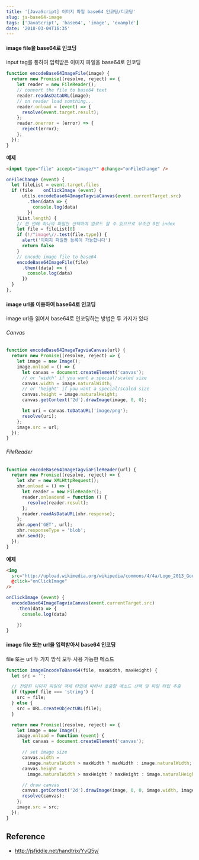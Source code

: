 ```yaml
---
title: '[JavaScript] 이미지 파일 base64 인코딩/디코딩'
slug: js-base64-image
tags: ['JavaScript', 'base64', 'image', 'example']
date: '2018-03-04T16:35'
---
```


<!--truncate-->

#### image file을 base64로 인코딩

input tag를 통하여 입력받은 이미지 파일을 base64로 인코딩

```javascript
function encodeBase64ImageFile(image) {
  return new Promise((resolve, reject) => {
    let reader = new FileReader();
    // convert the file to base64 text
    reader.readAsDataURL(image);
    // on reader load somthing...
    reader.onload = (event) => {
      resolve(event.target.result);
    };
    reader.onerror = (error) => {
      reject(error);
    };
  });
}
```

**예제**

```html
<input type="file" accept="image/*" @change="onFileChange" />
```

```javascript
onFileChange (event) {
  let fileList = event.target.files
  if (file    onClickImage (event) {
      utils.encodeBase64ImageTagviaCanvas(event.currentTarget.src)
        .then(data => {
          console.log(data)
        })
    }List.length) {
    // 한 번에 하나의 파일만 선택하여 업로드 할 수 있으므로 무조건 0번 index
    let file = fileList[0]
    if (!/^image\//.test(file.type)) {
      alert('이미지 파일만 등록이 가능합니다')
      return false
    }
    // encode image file to base64
    encodeBase64ImageFile(file)
      .then((data) => {
        console.log(data)
      })
  }
},
```

#### image url을 이용하여 base64로 인코딩

image url을 읽어서 base64로 인코딩하는 방법은 두 가지가 있다

###### Canvas

```javascript
function encodeBase64ImageTagviaCanvas(url) {
  return new Promise((resolve, reject) => {
    let image = new Image();
    image.onload = () => {
      let canvas = document.createElement('canvas');
      // or 'width' if you want a special/scaled size
      canvas.width = image.naturalWidth;
      // or 'height' if you want a special/scaled size
      canvas.height = image.naturalHeight;
      canvas.getContext('2d').drawImage(image, 0, 0);

      let uri = canvas.toDataURL('image/png');
      resolve(uri);
    };
    image.src = url;
  });
}
```

###### FileReader

```javascript
function encodeBase64ImageTagviaFileReader(url) {
  return new Promise((resolve, reject) => {
    let xhr = new XMLHttpRequest();
    xhr.onload = () => {
      let reader = new FileReader();
      reader.onloadend = function () {
        resolve(reader.result);
      };
      reader.readAsDataURL(xhr.response);
    };
    xhr.open('GET', url);
    xhr.responseType = 'blob';
    xhr.send();
  });
}
```

**예제**

```html
<img
  src="http://upload.wikimedia.org/wikipedia/commons/4/4a/Logo_2013_Google.png"
  @click="onClickImage"
/>
```

```javascript
onClickImage (event) {
  encodeBase64ImageTagviaCanvas(event.currentTarget.src)
    .then(data => {
      console.log(data)

    })
}
```

#### image file 또는 url을 입력받아서 base64 인코딩

file 또는 url 두 가지 방식 모두 사용 가능한 메소드

```javascript
function imageEncodeToBase64(file, maxWidth, maxHeight) {
  let src = '';

  // 전달된 이미지 파일의 객체 타입에 따라서 호출할 메소드 선택 및 파일 타입 추출
  if (typeof file === 'string') {
    src = file;
  } else {
    src = URL.createObjectURL(file);
  }

  return new Promise((resolve, reject) => {
    let image = new Image();
    image.onload = function (event) {
      let canvas = document.createElement('canvas');

      // set image size
      canvas.width =
        image.naturalWidth > maxWidth ? maxWidth : image.naturalWidth;
      canvas.height =
        image.naturalWidth > maxHeight ? maxHeight : image.naturalHeight;

      // draw canvas
      canvas.getContext('2d').drawImage(image, 0, 0, image.width, image.height);
      resolve(canvas);
    };
    image.src = src;
  });
}
```

## Reference

- http://jsfiddle.net/handtrix/YvQ5y/
